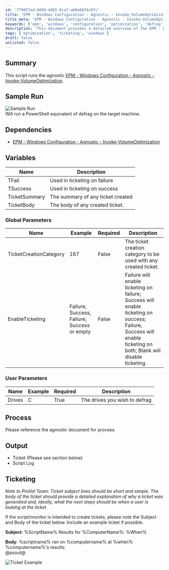 ```yaml
---
id: '7f9d57ed-b09d-4db5-8ca7-ab0a6034c07c'
title: 'EPM - Windows Configuration - Agnostic - Invoke-VolumeOptimization'
title_meta: 'EPM - Windows Configuration - Agnostic - Invoke-VolumeOptimization'
keywords: ['epm', 'windows', 'configuration', 'optimization', 'defrag', 'ticketing']
description: 'This document provides a detailed overview of the EPM - Windows Configuration - Agnostic - Invoke-VolumeOptimization script, including its dependencies, variables, process, and output. It explains how to run the script to perform volume optimization on specified drives and manage ticketing for success and failure scenarios.'
tags: ['optimization', 'ticketing', 'windows']
draft: false
unlisted: false
---
```

## Summary

This script runs the agnostic [EPM - Windows Configuration - Agnostic - Invoke-VolumeOptimization](https://proval.itglue.com/DOC-5078775-11110986).

## Sample Run

![Sample Run](../../../static/img/Invoke-VolumeOptimization/image_1.png)  
Will run a PowerShell equivalent of defrag on the target machine.

## Dependencies

- [EPM - Windows Configuration - Agnostic - Invoke-VolumeOptimization](https://proval.itglue.com/DOC-5078775-11110986)

## Variables

| Name          | Description                             |
|---------------|-----------------------------------------|
| TFail         | Used in ticketing on failure            |
| TSuccess      | Used in ticketing on success            |
| TicketSummary | The summary of any ticket created       |
| TicketBody    | The body of any created ticket.         |

### Global Parameters

| Name                    | Example | Required | Description                                                       |
|-------------------------|---------|----------|-------------------------------------------------------------------|
| TicketCreationCategory   | 167     | False    | The ticket creation category to be used with any created ticket.  |
| EnableTicketing         | Failure, Success, Failure, Success or empty | False | Failure will enable ticketing on failure; Success will enable ticketing on success; Failure, Success will enable ticketing on both; Blank will disable ticketing. |

### User Parameters

| Name    | Example | Required | Description                    |
|---------|---------|----------|--------------------------------|
| Drives  | C       | True     | The drives you wish to defrag  |

## Process

Please reference the agnostic document for process.

## Output

- Ticket (Please see section below)
- Script Log

## Ticketing

*Note to ProVal Team: Ticket subject lines should be short and simple. The body of the ticket should provide a detailed explanation of why a ticket was generated and, ideally, what the next steps should be when a user is looking at the ticket.*

If the script/monitor is intended to create tickets, please note the Subject and Body of the ticket below. Include an example ticket if possible.

**Subject**: %ScriptName% Results for %ComputerName%: %When%  

**Body**: %scriptname% ran on %computername% at %when%  
%computername%'s results:  
@psout@  

![Ticket Example](../../../static/img/Invoke-VolumeOptimization/image_2.png)












